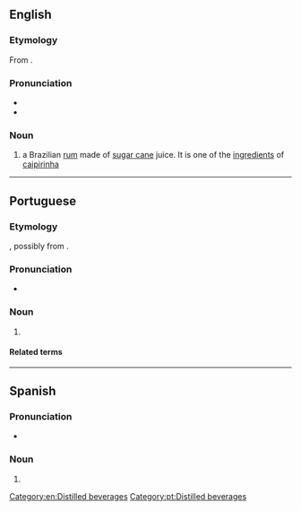 {{also|cachaca}}
==English==

===Etymology===
From {{bor|en|pt|cachaça}}.

===Pronunciation===
* {{IPA|/kəˈʃɑː.sə/|lang=en}}
* {{hyphenation|ca|cha|ça|lang=en}}

===Noun===
{{en-noun|~}}

# a Brazilian [[rum]] made of [[sugar cane]] juice. It is one of the [[ingredient]]s of [[caipirinha]]

[[Category:en:Distilled beverages]]

----

==Portuguese==

===Etymology===
{{unk|pt|title=Uncertain}}, possibly from {{m|pt|cachaço|t=boar}}.

===Pronunciation===
* {{a|Brazil}} {{IPA|/kaˈʃasa/|/kaˈʃasɐ/|lang=pt}}

===Noun===
{{pt-noun|f}}

# {{l|en|cachaça}} {{gloss|a type of Brazilian rum}}
#: {{syn|pt|aguardente|aguardente de cana|cana|canha|q4=Rio Grande do Sul|pinga}}

====Related terms====
{{rel3|lang=pt|cachaçada|cachaçaria|cachaceiro|encachaçado|encachaçar}}

[[Category:pt:Distilled beverages]]

----

==Spanish==

===Pronunciation===
* {{es-IPA|cachaza}}

===Noun===
{{es-noun|m}}

# {{l|en|cachaça}}